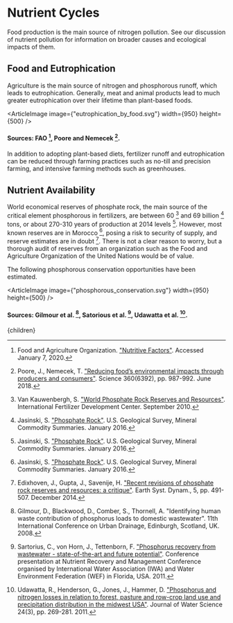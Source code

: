 


# Nutrient Cycles

Food production is the main source of nitrogen pollution. See our discussion of nutrient pollution for information on broader causes and ecological impacts of them.

## Food and Eutrophication
Agriculture is the main source of nitrogen and phosphorous runoff, which leads to eutrophication. Generally, meat and animal products lead to much greater eutrophication over their lifetime than plant-based foods.

<ArticleImage image={"eutrophication_by_food.svg"} width={950} height={500} />
#### Sources: FAO [^2], Poore and Nemecek [^5].

In addition to adopting plant-based diets, fertilizer runoff and eutrophication can be reduced through farming practices such as no-till and precision farming, and intensive farming methods such as greenhouses.

## Nutrient Availability
World economical reserves of phosphate rock, the main source of the critical element phosphorous in fertilizers, are between 60 [^8] and 69 billion [^4] tons, or about 270-310 years of production at 2014 levels [^4]. However, most known reserves are in Morocco [^4], posing a risk to security of supply, and reserve estimates are in doubt [^1]. There is not a clear reason to worry, but a thorough audit of reserves from an organization such as the Food and Agriculture Organization of the United Nations would be of value.

The following phosphorous conservation opportunities have been estimated.

<ArticleImage image={"phosphorous_conservation.svg"} width={950} height={500} />
#### Sources: Gilmour et al. [^3], Satorious et al. [^6], Udawatta et al. [^7].

<AuditWorldPhosphateReservesSolution />

[^1]: Edixhoven, J., Gupta, J., Savenije, H. ["Recent revisions of phosphate rock reserves and resources: a critique"](http://www.earth-syst-dynam.net/5/491/2014/). Earth Syst. Dynam., 5, pp. 491-507. December 2014.

[^2]: Food and Agriculture Organization. ["Nutritive Factors"](http://www.fao.org/economic/the-statistics-division-ess/publications-studies/publications/nutritive-factors/en/). Accessed January 7, 2020.

[^3]: Gilmour, D., Blackwood, D., Comber, S., Thornell, A. "Identifying human waste contribution of phosphorus loads to domestic wastewater". 11th International Conference on Urban Drainage, Edinburgh, Scotland, UK. 2008.

[^4]: Jasinski, S. ["Phosphate Rock"](http://minerals.usgs.gov/minerals/pubs/commodity/phosphate_rock/mcs-2012-phosp.pdf). U.S. Geological Survey, Mineral Commodity Summaries. January 2016.

[^5]: Poore, J., Nemecek, T. ["Reducing food’s environmental impacts through producers and consumers"](https://science.sciencemag.org/content/360/6392/987). Science 360(6392), pp. 987-992. June 2018.

[^6]: Sartorius, C., von Horn, J., Tettenborn, F. ["Phosphorus recovery from wastewater - state-of-the-art and future potential"](http://www.susana.org/en/resources/library/details/1304). Conference presentation at Nutrient Recovery and Management Conference organised by International Water Association (IWA) and Water Environment Federation (WEF) in Florida, USA. 2011.

[^7]: Udawatta, R., Henderson, G., Jones, J., Hammer, D. ["Phosphorus and nitrogen losses in relation to forest, pasture and row-crop land use and precipitation distribution in the midwest USA"](http://www.erudit.org/revue/rseau/2011/v24/n3/1006477ar.html). Journal of Water Science 24(3), pp. 269-281. 2011.

[^8]: Van Kauwenbergh, S. ["World Phosphate Rock Reserves and Resources"](http://pdf.usaid.gov/pdf_docs/Pnadw835.PDF). International Fertilizer Development Center. September 2010.

  <Article 
    focusAreaUrl={focusAreaUrl} 
    hierarchy={hierarchy} 
    site={site}
  >
    {children}
  </Article>